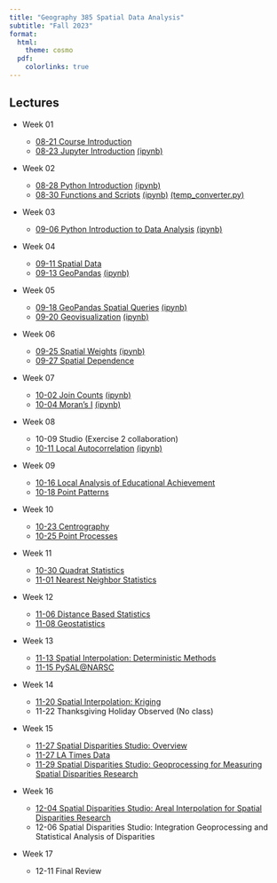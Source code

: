```yaml
---
title: "Geography 385 Spatial Data Analysis"
subtitle: "Fall 2023"
format:
  html:
    theme: cosmo 
  pdf:
    colorlinks: true
---
```



## Lectures

- Week 01
  - [08-21 Course Introduction](week-01/01-introduction.qmd)
  - [08-23 Jupyter Introduction](week-01/2023-08-23.ipynb) [(ipynb)](https://github.com/sjsrey/385f23/blob/main/lectures/week-01/2023-08-23.ipynb)


- Week 02

  - [08-28 Python Introduction](week-02/2023-08-28-python-introduction.ipynb) [(ipynb)](https://github.com/sjsrey/385f23/blob/main/lectures/week-02/2023-08-28-python-introduction.ipynb)
  - [08-30 Functions and Scripts](week-02/2023-08-30-functions-scripts.ipynb)
    [(ipynb)](https://github.com/sjsrey/385f23/blob/main/lectures/week-02/2023-08-30-functions-scripts.ipynb)
    [(temp_converter.py)](https://github.com/sjsrey/385f23/blob/main/lectures/week-02/temp_converter.py)


- Week 03

  - [09-06 Python Introduction to Data Analysis](week-03/2023-09-06.ipynb) [(ipynb)](https://github.com/sjsrey/385f23/blob/main/lectures/week-03/2023-09-06.ipynb)

- Week 04

  - [09-11 Spatial Data](week-04/2023-09-11-spatial-data.qmd)
  - [09-13 GeoPandas](week-04/2023-09-13.ipynb) [(ipynb)](https://github.com/sjsrey/385f23/blob/main/lectures/week-04/2023-09-13.ipynb)

  
- Week 05

  - [09-18 GeoPandas Spatial Queries](week-05/2023-09-18.ipynb) [(ipynb)](https://github.com/sjsrey/385f23/blob/main/lectures/week-05/2023-09-18.ipynb)
  - [09-20 Geovisualization](week-05/2023-09-20.ipynb) [(ipynb)](https://github.com/sjsrey/385f23/blob/main/lectures/week-05/2023-09-20.ipynb)


- Week 06

  - [09-25 Spatial Weights](week-06/2023-09-25.ipynb) [(ipynb)](https://github.com/sjsrey/385f23/blob/main/lectures/week-06/2023-09-25.ipynb)
  - [09-27 Spatial Dependence](week-06/2023-09-27.qmd)


- Week 07

  - [10-02 Join Counts](week-07/2023-10-02.ipynb) [(ipynb)](https://github.com/sjsrey/385f23/blob/main/lectures/week-07/2023-10-02.ipynb)
  - [10-04 Moran's I](week-07/2023-10-04.ipynb) [(ipynb)](https://github.com/sjsrey/385f23/blob/main/lectures/week-07/2023-10-04.ipynb)

- Week 08
  - 10-09 Studio (Exercise 2 collaboration)
  - [10-11 Local Autocorrelation](week-08/2023-10-11.ipynb) [(ipynb)](https://github.com/sjsrey/385f23/blob/main/lectures/week-08/2023-10-11.ipynb)


- Week 09
  - [10-16 Local Analysis of Educational Achievement](https://knaaptime.com/instructed_california/)
  - [10-18 Point Patterns](week-09/2023-10-18-point-patterns.qmd) 

- Week 10 
  - [10-23 Centrography](week-10/2023-10-23-centrography.qmd) 
  - [10-25 Point Processes](week-10/2023-10-25-point-processes.qmd) 

- Week 11 
  - [10-30 Quadrat Statistics](week-11/2023-10-30-quadrat-statistics.ipynb) 
  - [11-01 Nearest Neighbor Statistics](week-11/2023-11-01-nearest-neighbor.ipynb)

- Week 12
  - [11-06 Distance Based Statistics](week-12/2023-11-06-distance-based.ipynb) 
  - [11-08 Geostatistics](week-12/geostat.pdf)

- Week 13
  - [11-13 Spatial Interpolation: Deterministic Methods](week-13/2023-11-13-interpolation_deterministic.ipynb) 
  - [11-15 PySAL@NARSC](https://sdsu.zoom.us/rec/play/rKXFbnaPv-wytuVTUttS5trqI2Ueq_2VvKT_pel08hQVxbg2G9Mz0hgCocgb6T79S7a3lKlhEe2U_bI.X43paExncNgnfgXD?autoplay=true&startTime=1700064957000)
  
- Week 14
  - [11-20 Spatial Interpolation: Kriging](week-14/2023-11-20-interpolation_kriging.ipynb)
  - 11-22 Thanksgiving Holiday Observed (No class)

- Week 15

  - [11-27 Spatial Disparities Studio: Overview](week-15/2023-11-27-studio-disparities-overview.qmd)
  - [11-27 LA Times Data](week-15/2023-11-27-latimes.ipynb)
  - [11-29 Spatial Disparities Studio: Geoprocessing for Measuring Spatial Disparities
    Research](week-15/2023-11-29-disparities_studio-geoprocessing.ipynb)
  
- Week 16
  - [12-04 Spatial Disparities Studio: Areal Interpolation for Spatial
  Disparities Research](week-16/2023-12-04-disparities_studio-interpolation.ipynb)
  - 12-06 Spatial Disparities Studio: Integration Geoprocessing and Statistical
    Analysis of Disparities 
- Week 17
  - 12-11 Final Review


<!--
- Week 15
  - [11-27 Spatial Disparities Studio: Overview](week-15/2023-11-27-studio-disparities-overview.qmd)
  - [11-29 Spatial Disparities Studio: Measuring Spatial Inequality](week-15/2023-11-29-spatial-disparities.qmd)
   
  
- Week 16
  - 12-04 Spatial Disparities Studio: Geoprocessing for Spatial Inequality
    Analysis
  - 12-06 Spatial Disparities Studio: Integration Geoprocessing and Statistical
    Analysis of Disparities 
- Week 17
  - 12-11 Final Review

-->
